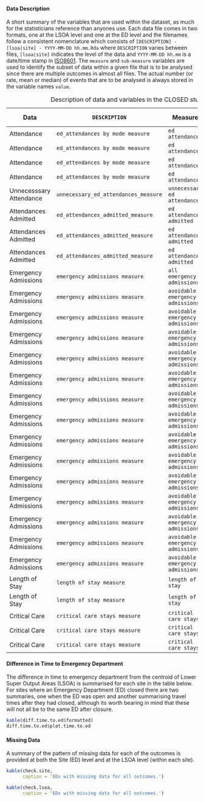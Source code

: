 #### Data Description

A short summary of the variables that are used within the dataset, as much for the statisticians reference than anyones use.  Each data file comes in two formats, one at the LSOA level and one at the ED level and the filenames follow a consistent nomenclature which consists of `[DESCRIPTION] - [lsoa|site] - YYYY-MM-DD hh.mm.Rda` where `DESCRIPTION` varies between files, `[lsoa|site]` indicates the level of the data and `YYYY-MM-DD hh.mm` is a date/time stamp in [ISO8601](https://en.wikipedia.org/wiki/ISO_8601).  The `measure` and `sub-measure` variables are used to identify the subset of data within a given file that is to be analysed since there are multiple outcomes in almost all files.  The actual number (or rate, mean or median) of events that are to be analysed is always stored in the variable names `value`.

Table: Description of data and variables in the CLOSED study.

Data                     | `DESCRIPTION`                        | Measure                          | Sub-Measure
-------------------------|--------------------------------------|----------------------------------|-----------------------------
Attendance               | `ed_attendances by mode measure`     | `ed attendances`                 | `any`
Attendance               | `ed_attendances by mode measure`     | `ed attendances`                 | `ambulance`
Attendance               | `ed_attendances by mode measure`     | `ed attendances`                 | `ambulance`
Attendance               | `ed_attendances by mode measure`     | `ed attendances`                 | `other`
Unnecesssary Attendance  | `unnecessary_ed_attendances_measure` | `unnecessary ed attendances`     | `NA`
Attendances Admitted     | `ed_attendances_admitted_measure`    | `ed attendances admitted`        | `all`
Attendances Admitted     | `ed_attendances_admitted_measure`    | `ed attendances admitted`        | `fraction admitted`
Attendances Admitted     | `ed_attendances_admitted_measure`    | `ed attendances admitted`        | `admitted`
Emergency Admissions     | `emergency admissions measure`       | `all emergency admissions`       | `NA`
Emergency Admissions     | `emergency admissions measure`       | `avoidable emergency admissions` | `acute mental health crisis`
Emergency Admissions     | `emergency admissions measure`       | `avoidable emergency admissions` | `angina`
Emergency Admissions     | `emergency admissions measure`       | `avoidable emergency admissions` | `any`
Emergency Admissions     | `emergency admissions measure`       | `avoidable emergency admissions` | `blocked catheter`
Emergency Admissions     | `emergency admissions measure`       | `avoidable emergency admissions` | `cellulitis`
Emergency Admissions     | `emergency admissions measure`       | `avoidable emergency admissions` | `copd`
Emergency Admissions     | `emergency admissions measure`       | `avoidable emergency admissions` | `dvt`
Emergency Admissions     | `emergency admissions measure`       | `avoidable emergency admissions` | `epileptic fit`
Emergency Admissions     | `emergency admissions measure`       | `avoidable emergency admissions` | `falls (76+ years)`
Emergency Admissions     | `emergency admissions measure`       | `avoidable emergency admissions` | `hypoglycaemia`
Emergency Admissions     | `emergency admissions measure`       | `avoidable emergency admissions` | `minor head injuries`
Emergency Admissions     | `emergency admissions measure`       | `avoidable emergency admissions` | `non-specific chest pain`
Emergency Admissions     | `emergency admissions measure`       | `avoidable emergency admissions` | `pyrexial child (<6 years)`
Emergency Admissions     | `emergency admissions measure`       | `avoidable emergency admissions` | `urinary tract infection`
Length of Stay           | `length of stay measure`             | `length of stay`                 | `mean`
Length of Stay           | `length of stay measure`             | `length of stay`                 | `median`
Critical Care            | `critical care stays measure`        | `critical care stays`            | `all`
Critical Care            | `critical care stays measure`        | `critical care stays`            | `critical care`
Critical Care            | `critical care stays measure`        | `critical care stays`            | `fraction critical care`


#### Difference in Time to Emergency Department

The difference in time to emergency department from the centroid of Lower Super Output Areas (LSOA) is summarised for each site in the table below.  For sites where an Emergency Department (ED) closed there are two summaries, one when the ED was open and another summarising travel times after they had closed, although its worth bearing in mind that these will not all be to the same ED after closure.

```{r summary_time_to_ed, echo = FALSE, cache = FALSE, results = 'asis', eval = TRUE}
kable(diff.time.to.ed$formatted)
diff.time.to.ed$plot.time.to.ed

```

#### Missing Data   {.tabset .tabset-fade .tabset-pills}

A summary of the pattern of missing data for each of the outcomes is provided at both the Site (ED) level and at the LSOA level (within each site).

```{r missing_site, echo = FALSE, cache = FALSE, results = 'asis', eval = TRUE}
kable(check.site,
      caption = 'EDs with missing data for all outcomes.')

```

```{r missing_lsoa, echo = FALSE, cache = FALSE, results = 'asis', eval = TRUE}
kable(check.lsoa,
      caption = 'EDs with missing data for all outcomes.')

```
